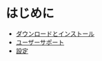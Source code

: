 # はじめに

  - [ダウンロードとインストール](./getting-started/download-and-install)
  - [ユーザーサポート](./getting-started/user-support)
  - [設定](./getting-started/preferences)


















